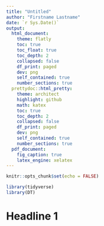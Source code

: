 ```yaml
---
title: "Untitled"
author: "Firstname Lastname"
date: `r Sys.Date()`
output:
  html_document:
    theme: flatly
    toc: true
    toc_float: true
    toc_depth: 2
    collapsed: false
    df_print: paged
    dev: png
    self_contained: true
    number_sections: true
  prettydoc::html_pretty:
    theme: architect
    highlight: github
    math: katex
    toc: true
    toc_depth: 2
    collapsed: false
    df_print: paged
    dev: png
    self_contained: true
    number_sections: true
  pdf_document:
    fig_caption: true
    latex_engine: xelatex
---
```




```r
knitr::opts_chunk$set(echo = FALSE)

library(tidyverse)
library(DT)
```


# Headline 1

